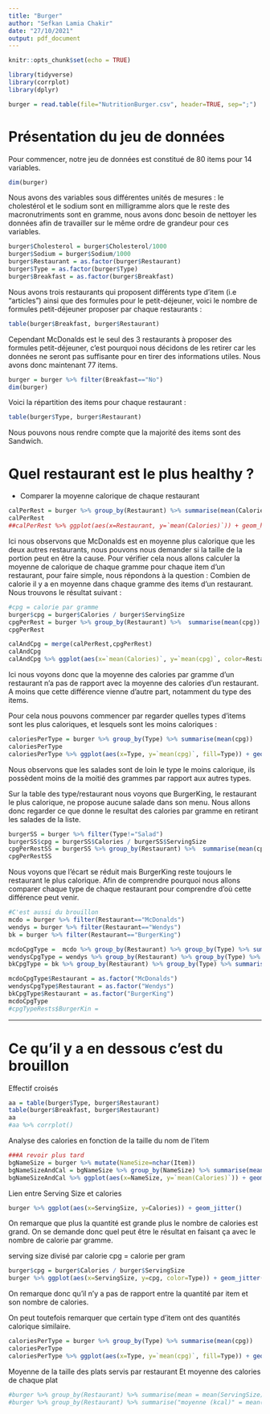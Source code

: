 ```yaml
---
title: "Burger"
author: "Sefkan Lamia Chakir"
date: "27/10/2021"
output: pdf_document
---
```


```r
knitr::opts_chunk$set(echo = TRUE)
```

```r
library(tidyverse)
library(corrplot)
library(dplyr)
```


```r
burger = read.table(file="NutritionBurger.csv", header=TRUE, sep=";")
```

# Présentation du jeu de données

Pour commencer, notre jeu de données est constitué de 80 items pour 14 variables.
```r
dim(burger)
```

Nous avons des variables sous différentes unités de mesures : le cholestérol et le sodium sont en milligramme alors que le reste des macronutriments sont en gramme, nous avons donc besoin de nettoyer les données afin de travailler sur le même ordre de grandeur pour ces variables.
```r
burger$Cholesterol = burger$Cholesterol/1000
burger$Sodium = burger$Sodium/1000
burger$Restaurant = as.factor(burger$Restaurant)
burger$Type = as.factor(burger$Type)
burger$Breakfast = as.factor(burger$Breakfast)
```

Nous avons trois restaurants qui proposent différents type d'item (i.e "articles") ainsi que des formules pour le petit-déjeuner, voici le nombre de formules petit-déjeuner proposer par chaque restaurants :
```r
table(burger$Breakfast, burger$Restaurant)
```
Cependant McDonalds est le seul des 3 restaurants à proposer des formules petit-déjeuner, c'est pourquoi nous décidons de les retirer car les données ne seront pas suffisante pour en tirer des informations utiles. Nous avons donc maintenant 77 items.
```r
burger = burger %>% filter(Breakfast=="No")
dim(burger)
```

Voici la répartition des items pour chaque restaurant :
```r
table(burger$Type, burger$Restaurant)
```
Nous pouvons nous rendre compte que la majorité des items sont des Sandwich.


# Quel restaurant est le plus healthy ?
* Comparer la moyenne calorique de chaque restaurant

```r
calPerRest = burger %>% group_by(Restaurant) %>% summarise(mean(Calories))
calPerRest
##calPerRest %>% ggplot(aes(x=Restaurant, y=`mean(Calories)`)) + geom_histogram(stat="identity")
```
Ici nous observons que McDonalds est en moyenne plus calorique que les deux autres restaurants, nous pouvons nous demander si la taille de la portion peut en être la cause. Pour vérifier cela nous allons calculer la moyenne de calorique de chaque gramme pour chaque item d'un restaurant, pour faire simple, nous répondons à la question : Combien de calorie il y a en moyenne dans chaque gramme des items d'un restaurant. Nous trouvons le résultat suivant :
```r
#cpg = calorie par gramme
burger$cpg = burger$Calories / burger$ServingSize
cpgPerRest = burger %>% group_by(Restaurant) %>%  summarise(mean(cpg))
cpgPerRest
```
```r
calAndCpg = merge(calPerRest,cpgPerRest)
calAndCpg
calAndCpg %>% ggplot(aes(x=`mean(Calories)`, y=`mean(cpg)`, color=Restaurant)) + geom_point()
```
Ici nous voyons donc que la moyenne des calories par gramme d'un restaurant n'a pas de rapport avec la moyenne des calories d'un restaurant. A moins que cette différence vienne d'autre part, notamment du type des items.

Pour cela nous pouvons commencer par regarder quelles types d'items sont les plus caloriques, et lesquels sont les moins caloriques :

```r
caloriesPerType = burger %>% group_by(Type) %>% summarise(mean(cpg))
caloriesPerType
caloriesPerType %>% ggplot(aes(x=Type, y=`mean(cpg)`, fill=Type)) + geom_histogram(stat="identity")
```
Nous observons que les salades sont de loin le type le moins calorique, ils possèdent moins de la moitié des grammes par rapport aux autres types.

Sur la table des type/restaurant nous voyons que BurgerKing, le restaurant le plus calorique, ne propose aucune salade dans son menu. Nous allons donc regarder ce que donne le resultat des calories par gramme en retirant les salades de la liste.

```r
burgerSS = burger %>% filter(Type!="Salad")
burgerSS$cpg = burgerSS$Calories / burgerSS$ServingSize
cpgPerRestSS = burgerSS %>% group_by(Restaurant) %>%  summarise(mean(cpg))
cpgPerRestSS
```
Nous voyons que l'écart se réduit mais BurgerKing reste toujours le restaurant le plus calorique. Afin de comprendre pourquoi nous allons comparer chaque type de chaque restaurant pour comprendre d'où cette différence peut venir.
```r
#C'est aussi du brouillon
mcdo = burger %>% filter(Restaurant=="McDonalds")
wendys = burger %>% filter(Restaurant=="Wendys")
bk = burger %>% filter(Restaurant=="BurgerKing")

mcdoCpgType =  mcdo %>% group_by(Restaurant) %>% group_by(Type) %>% summarise(mean(cpg))
wendysCpgType = wendys %>% group_by(Restaurant) %>% group_by(Type) %>% summarise(mean(cpg))
bkCpgType = bk %>% group_by(Restaurant) %>% group_by(Type) %>% summarise(mean(cpg))

mcdoCpgType$Restaurant = as.factor("McDonalds")
wendysCpgType$Restaurant = as.factor("Wendys")
bkCpgType$Restaurant = as.factor("BurgerKing")
mcdoCpgType
#cpgTypeRests$BurgerKin = 
```


---

# Ce qu'il y a en dessous c'est du brouillon




















Effectif croisés
```r
aa = table(burger$Type, burger$Restaurant)
table(burger$Breakfast, burger$Restaurant)
aa
#aa %>% corrplot()
```



Analyse des calories en fonction de la taille du nom de l'item
```r
###A revoir plus tard
bgNameSize = burger %>% mutate(NameSize=nchar(Item))
bgNameSizeAndCal = bgNameSize %>% group_by(NameSize) %>% summarise(mean(Calories)) %>% arrange(`mean(Calories)`)
bgNameSizeAndCal %>% ggplot(aes(x=NameSize, y=`mean(Calories)`)) + geom_jitter()
```

Lien entre Serving Size et calories
```r
burger %>% ggplot(aes(x=ServingSize, y=Calories)) + geom_jitter()
```
On remarque que plus la quantité est grande plus le nombre de calories est grand.
On se demande donc quel peut être le résultat en faisant ça avec le nombre de calorie par gramme.

serving size divisé par calorie
cpg = calorie per gram

```r
burger$cpg = burger$Calories / burger$ServingSize
burger %>% ggplot(aes(x=ServingSize, y=cpg, color=Type)) + geom_jitter()
```
On remarque donc qu'il n'y a pas de rapport entre la quantité par item et son nombre de calories.

On peut toutefois remarquer que certain type d'item ont des quantités calorique similaire.

```r
caloriesPerType = burger %>% group_by(Type) %>% summarise(mean(cpg))
caloriesPerType
caloriesPerType %>% ggplot(aes(x=Type, y=`mean(cpg)`, fill=Type)) + geom_histogram(stat="identity")
```


Moyenne de la taille des plats servis par restaurant
Et moyenne des calories de chaque plat
```r
#burger %>% group_by(Restaurant) %>% summarise(mean = mean(ServingSize), n = n())
#burger %>% group_by(Restaurant) %>% summarise("moyenne (kcal)" = mean(Calories), n = n())
```




